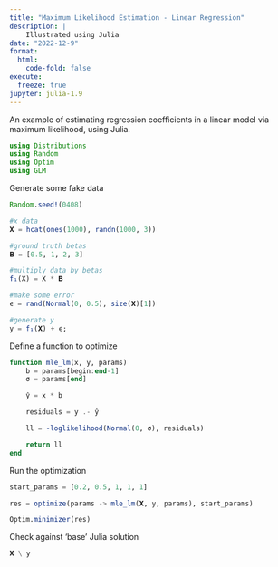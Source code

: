 ```yaml
---
title: "Maximum Likelihood Estimation - Linear Regression"
description: |
    Illustrated using Julia
date: "2022-12-9"
format:
  html:
    code-fold: false
execute:
  freeze: true
jupyter: julia-1.9
---
```


An example of estimating regression coefficients in a linear model via maximum likelihood, using Julia.

```julia
using Distributions
using Random
using Optim
using GLM
```

Generate some fake data

```julia
Random.seed!(0408)

#x data
𝐗 = hcat(ones(1000), randn(1000, 3))

#ground truth betas
𝚩 = [0.5, 1, 2, 3]

#multiply data by betas
f₁(X) = X * 𝚩

#make some error
ϵ = rand(Normal(0, 0.5), size(𝐗)[1])

#generate y
y = f₁(𝐗) + ϵ;
``` 

Define a function to optimize

```julia
function mle_lm(x, y, params)
    b = params[begin:end-1]
    σ = params[end]

    ŷ = x * b

    residuals = y .- ŷ

    ll = -loglikelihood(Normal(0, σ), residuals)

    return ll
end
```

Run the optimization

```julia
start_params = [0.2, 0.5, 1, 1, 1]

res = optimize(params -> mle_lm(𝐗, y, params), start_params)

Optim.minimizer(res)
```


Check against 'base' Julia solution
```julia
𝐗 \ y
```
